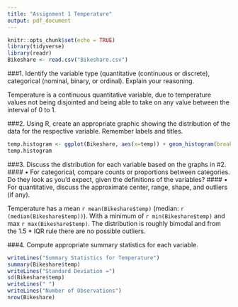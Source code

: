 ```yaml
---
title: "Assignment 1 Temperature"
output: pdf_document
---
```


```r
knitr::opts_chunk$set(echo = TRUE)
library(tidyverse)
library(readr)
Bikeshare <- read.csv("Bikeshare.csv")
```

###1. Identify the variable type (quantitative (continuous or discrete), categorical (nominal, binary, or ordinal). Explain your reasoning.

Temperature is a continuous quantitative variable, due to temperature values not being disjointed and being able to take on any value between the interval of 0 to 1.

###2. Using R, create an appropriate graphic showing the distribution of the data for the respective variable. Remember labels and titles.

```r
temp.histogram <- ggplot(Bikeshare, aes(x=temp)) + geom_histogram(breaks=seq(0,1, by = 0.125), color = "darkblue", fill = "lightblue")
temp.histogram
```

###3.	Discuss the distribution for each variable based on the graphs in #2. 
#### •	For categorical, compare counts or proportions between categories. Do they look as you’d expect, given the definitions of the variables? 
#### •	For quantitative, discuss the approximate center, range, shape, and outliers (if any).


Temperature has a mean `r mean(Bikeshare$temp)` (median: `r (median(Bikeshare$temp))`). With a minimum of `r min(Bikeshare$temp)` and max `r max(Bikeshare$temp)`. The distribution is roughly bimodal and from the 1.5 * IQR rule there are no possible outliers.

###4.	Compute appropriate summary statistics for each variable.

```r
writeLines("Summary Statistics for Temperature")
summary(Bikeshare$temp)
writeLines("Standard Deviation =")
sd(Bikeshare$temp)
writeLines(" ")
writeLines("Number of Observations")
nrow(Bikeshare)
```